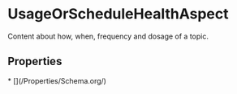   
# UsageOrScheduleHealthAspect

Content about how, when, frequency and dosage of a topic.

## Properties

<Grid>
* [](/Properties/Schema.org/)
</Grid>

